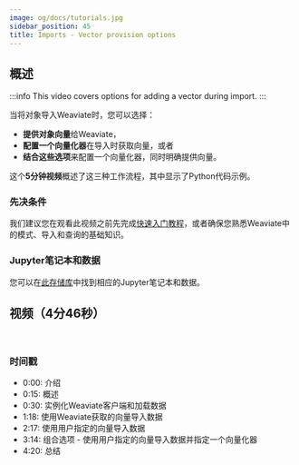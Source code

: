 ```yaml
---
image: og/docs/tutorials.jpg
sidebar_position: 45
title: Imports - Vector provision options
---
```



## 概述

:::info This video covers options for adding a vector during import.
:::

当将对象导入Weaviate时，您可以选择：
- **提供对象向量**给Weaviate，
- **配置一个向量化器**在导入时获取向量，或者
- **结合这些选项**来配置一个向量化器，同时明确提供向量。

这个**5分钟视频**概述了这三种工作流程，其中显示了Python代码示例。

### 先决条件

我们建议您在观看此视频之前先完成[快速入门教程](../quickstart/index.md)，或者确保您熟悉Weaviate中的模式、导入和查询的基础知识。

### Jupyter笔记本和数据

您可以在[此存储库](https://github.com/weaviate-tutorials/vector-provision-options)中找到相应的Jupyter笔记本和数据。

## 视频（4分46秒）

<ReactPlayer url='https://www.youtube.com/watch?v=x9ztOHUxALg' width="100%" controls="true"/>
<br/>

### 时间戳

- 0:00: 介绍
- 0:15: 概述
- 0:30: 实例化Weaviate客户端和加载数据
- 1:18: 使用Weaviate获取的向量导入数据
- 2:17: 使用用户指定的向量导入数据
- 3:14: 组合选项 - 使用用户指定的向量导入数据并指定一个向量化器
- 4:20: 总结